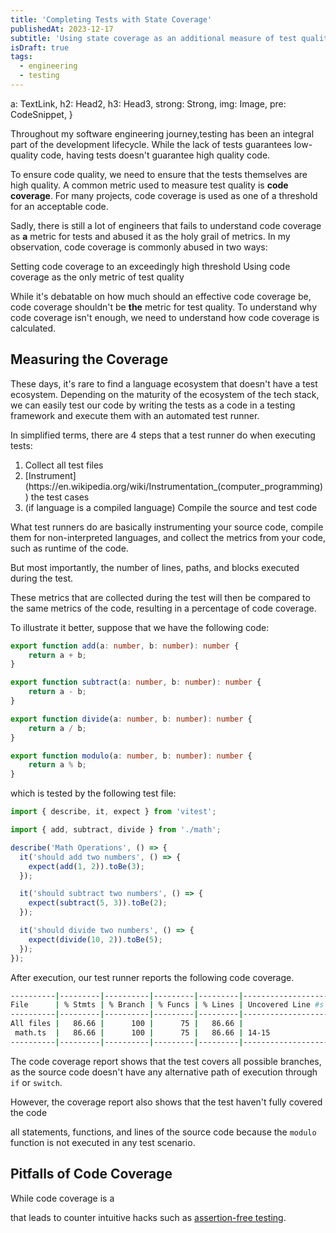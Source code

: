 ```yaml
---
title: 'Completing Tests with State Coverage'
publishedAt: 2023-12-17
subtitle: 'Using state coverage as an additional measure of test quality'
isDraft: true
tags:
  - engineering
  - testing
---
```








  a: TextLink,
  h2: Head2,
  h3: Head3,
  strong: Strong,
  img: Image,
  pre: CodeSnippet,
}

Throughout my software engineering journey,testing has been an integral part of the development lifecycle.
While the lack of tests guarantees low-quality code, having tests doesn't guarantee high quality code.

To ensure code quality, we need to ensure that the tests themselves are high quality. A common metric used to measure
test quality is **code coverage**. For many projects, code coverage is used as one of a threshold for an acceptable code.

Sadly, there is still a lot of engineers that fails to understand code coverage as **a** metric for tests and abused it
as the holy grail of metrics. In my observation, code coverage is commonly abused in two ways:

<dl class=":uno: space-y-2">
  <ListTitle>
    Setting code coverage to an exceedingly high threshold
  </ListTitle>
  <ListTitle>
    Using code coverage as the only metric of test quality
  </ListTitle>
</dl>

While it's debatable on how much should an effective code coverage be, code coverage shouldn't be **the** metric for
test quality. To understand why code coverage isn't enough, we need to understand how code coverage is calculated.

## Measuring the Coverage

These days, it's rare to find a language ecosystem that doesn't have a test ecosystem. Depending on the maturity of the
ecosystem of the tech stack, we can easily test our code by writing the tests as a code in a testing framework and execute
them with an automated test runner.

In simplified terms, there are 4 steps that a test runner do when executing tests:

<ol class="list-decimal list-inside text-heading font-medium">
  <li>Collect all test files</li>
  <li>[Instrument](https://en.wikipedia.org/wiki/Instrumentation_(computer_programming)) the test cases</li>
  <li>(if language is a compiled language) Compile the source and test code</li>
</ol>

What test runners do are basically instrumenting your source code, compile them for non-interpreted languages, and collect the metrics from your code,
such as runtime of the code.

But most importantly, the number of lines, paths, and blocks executed during the test.

These metrics that are collected during the test will then be compared to the same metrics of the code, resulting in a percentage of code coverage.

To illustrate it better, suppose that we have the following code:

```ts title=math.ts
export function add(a: number, b: number): number {
    return a + b;
}

export function subtract(a: number, b: number): number {
    return a - b;
}

export function divide(a: number, b: number): number {
    return a / b;
}

export function modulo(a: number, b: number): number {
    return a % b;
}
```

which is tested by the following test file:

```ts title=math.spec.ts
import { describe, it, expect } from 'vitest';

import { add, subtract, divide } from './math';

describe('Math Operations', () => {
  it('should add two numbers', () => {
    expect(add(1, 2)).toBe(3);
  });

  it('should subtract two numbers', () => {
    expect(subtract(5, 3)).toBe(2);
  });

  it('should divide two numbers', () => {
    expect(divide(10, 2)).toBe(5);
  });
});
```

After execution, our test runner reports the following code coverage.

```bash no-lang
----------|---------|----------|---------|---------|-------------------
File      | % Stmts | % Branch | % Funcs | % Lines | Uncovered Line #s
----------|---------|----------|---------|---------|-------------------
All files |   86.66 |      100 |      75 |   86.66 |
 math.ts  |   86.66 |      100 |      75 |   86.66 | 14-15
----------|---------|----------|---------|---------|-------------------
```

The code coverage report shows that the test covers all possible branches, as the source code doesn't have any alternative path of execution through `if` or `switch`.

However, the coverage report also shows that the test haven't fully covered the code

all statements, functions, and lines of the source code because the `modulo` function is not executed in any test scenario.

## Pitfalls of Code Coverage

While code coverage is a

that leads to counter intuitive hacks such as
[assertion-free testing](https://martinfowler.com/bliki/AssertionFreeTesting.html).
